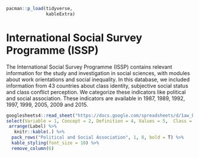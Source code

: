 ```r
pacman::p_load(tidyverse,
               kableExtra)
```

# International Social Survey Programme (ISSP)

The International Social Survey Programme (ISSP) contains relevant information for the study and investigation in social sciences, with modules about work orientations and social inequality. In this database, we included information from 43 countries about class identity, subjective social status and class conflict perception. We categorize these indicators like political and social association. These indicators are available in 1987, 1989, 1992, 1997, 1999, 2005, 2009 and 2015.

```r

googlesheets4::read_sheet("https://docs.google.com/spreadsheets/d/1aw_byhiC4b_0XPcTDtsCpCeJHabK38i4pCmkHshYMB8/edit#gid=0", range = c("B757:N764"), sheet= "Variables", col_names = F) %>%
select(Variable = 1, Concept = 2, Definition = 4, Values = 5,  Class = 6, Label = 13)  %>%
 arrange(Label) %>%
   knitr::kable(.) %>% 
  pack_rows("Political and Social Association", 1, 8, bold = T) %>% 
  kable_styling(font_size = 10) %>% 
  remove_column(6)


```

